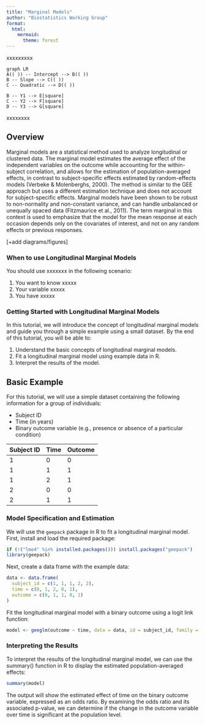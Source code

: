 ```yaml
---
title: "Marginal Models"
author: "Biostatistics Working Group"
format:
  html:
    mermaid:
      theme: forest
---
```



xxxxxxxxx


```mermaid
graph LR
A(( )) -- Intercept --> B(( ))
B -- Slope --> C(( ))
C -- Quadratic --> D(( ))

B -- Y1 --> E[square]
C -- Y2 --> F[square]
D -- Y3 --> G[square]
```



xxxxxxxx

## Overview
Marginal models are a statistical method used to analyze longitudinal or clustered data. The marginal model estimates the average effect of the independent variables on the outcome while accounting for the within-subject correlation, and allows for the estimation of population-averaged effects, in contrast to subject-specific effects estimated by random-effects models (Verbeke & Molenberghs, 2000). The method is similar to the GEE approach but uses a different estimation technique and does not account for subject-specific effects. Marginal models have been shown to be robust to non-normality and non-constant variance, and can handle unbalanced or unequally spaced data (Fitzmaurice et al., 2011). The term marginal in this context is used to emphasize that the model for the mean response at each occasion depends only on the covariates of interest, and not on any random effects or previous responses. 

[+add diagrams/figures]

### When to use Longitudinal Marginal Models
You should use xxxxxxx in the following scenario:

1.	You want to know xxxxx
2.	Your variable xxxxx
3.	You have xxxxx 

### Getting Started with Longitudinal Marginal Models

In this tutorial, we will introduce the concept of longitudinal marginal models and guide you through a simple example using a small dataset. By the end of this tutorial, you will be able to:

1. Understand the basic concepts of longitudinal marginal models.
2. Fit a longitudinal marginal model using example data in R.
3. Interpret the results of the model.

## Basic Example

For this tutorial, we will use a simple dataset containing the following information for a group of individuals:

- Subject ID
- Time (in years)
- Binary outcome variable (e.g., presence or absence of a particular condition)

| Subject ID | Time | Outcome |
|------------|------|---------|
| 1          | 0    | 0       |
| 1          | 1    | 1       |
| 1          | 2    | 1       |
| 2          | 0    | 0       |
| 2          | 1    | 1       |

### Model Specification and Estimation

We will use the `geepack` package in R to fit a longitudinal marginal model. First, install and load the required package:

```r
if (!("lme4" %in% installed.packages())) install.packages("geepack")
library(geepack)
```

Next, create a data frame with the example data:

```r
data <- data.frame(
  subject_id = c(1, 1, 1, 2, 2),
  time = c(0, 1, 2, 0, 1),
  outcome = c(0, 1, 1, 0, 1)
)
```

Fit the longitudinal marginal model with a binary outcome using a logit link function:

```r
model <- geeglm(outcome ~ time, data = data, id = subject_id, family = binomial(link = "logit"), corstr = "exchangeable")
```

### Interpreting the Results
To interpret the results of the longitudinal marginal model, we can use the summary() function in R to display the estimated population-averaged effects:

```r
summary(model)
```

The output will show the estimated effect of time on the binary outcome variable, expressed as an odds ratio. By examining the odds ratio and its associated p-value, we can determine if the change in the outcome variable over time is significant at the population level.

